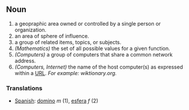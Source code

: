 == Noun  ==

# a geopraphic area owned or controlled by a single person or organization.
# an area of sphere of influence.
# a group of related items, topics, or subjects.
# ''(Mathematics)'' the set of all possible values for a given function.
# ''(Computers)'' a group of computers that share a common network address.
# ''(Computers, Internet)'' the name of the host computer(s) as expressed within a [[URL]]. ''For example: wiktionary.org.''
=== Translations ===
*[[Spanish]]: [[domino]] ''m'' (1), [[esfera]] ''f'' (2)